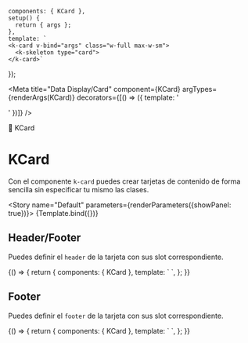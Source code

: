 
    components: { KCard },
    setup() {
      return { args };
    },
    template: `
    <k-card v-bind="args" class="w-full max-w-sm">
      <k-skeleton type="card">
    </k-card>`
});

<Meta title="Data Display/Card" component={KCard} argTypes={renderArgs(KCard)} decorators={[() => ({ template: '<div class="flex items-center justify-center p-10"><story /></div>' })]} />

<SHead image="https://media3.giphy.com/media/xUNd9DLukkavmhybAs/giphy.gif?cid=ecf05e47xzzzzsltihe9wazd1im6vmw688bmhg87fooqu7pg&rid=giphy.gif&ct=g">🧮 KCard</SHead>

# KCard
Con el componente `k-card` puedes crear tarjetas de contenido de forma sencilla sin especificar tu mismo las clases.

<Story name="Default" parameters={renderParameters({showPanel: true})}>
  {Template.bind({})}
</Story>

<ArgsTable story="Default" />

## **Header/Footer**
Puedes definir el `header` de la tarjeta con sus slot correspondiente.

<Canvas>
  <Story name="Header" argTypes={renderArgs(KCard, {}, true)} parameters={renderParameters({showPanel: false})}>
    {() => {
      return {
        components: { KCard },
        template: `
          <k-card>
            <template #header>
              Header Example
            </template>
            <k-skeleton type="card" />
          </k-card>
        `,
      };
    }}
  </Story>
</Canvas>

## **Footer**
Puedes definir el `footer` de la tarjeta con sus slot correspondiente.

<Canvas>
  <Story name="Footer" argTypes={renderArgs(KCard, {}, true)} parameters={renderParameters({showPanel: false})}>
    {() => {
      return {
        components: { KCard },
        template: `
          <k-card>
            <k-skeleton type="card" />
            <template #footer>
              <k-button class="w-full">Footer Example</k-button>
            </template>
          </k-card>
        `,
      };
    }}
  </Story>
</Canvas>